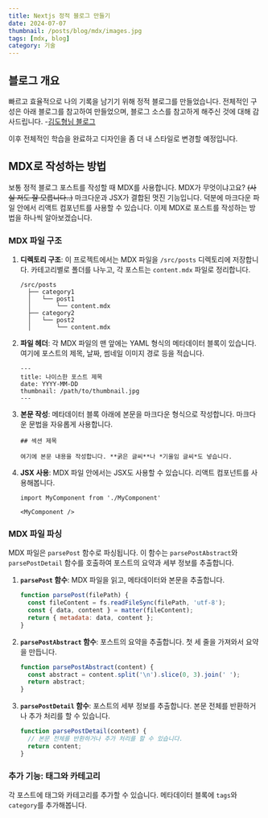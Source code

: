 ```yaml
---
title: Nextjs 정적 블로그 만들기
date: 2024-07-07
thumbnail: /posts/blog/mdx/images.jpg
tags: [mdx, blog]
category: 기술
---
```


## 블로그 개요

빠르고 효율적으로 나의 기록을 남기기 위해 정적 블로그를 만들었습니다.
전체적인 구성은 아래 블로그를 참고하여 만들었으며, 
블로그 소스를 참고하게 해주신 것에 대해 감사드립니다.
-[김도형님 블로그](https://www.d5br5.dev/blog)

이후 전체적인 학습을 완료하고 디자인을 좀 더 내 스타일로 변경할 예정입니다.

## MDX로 작성하는 방법

보통 정적 블로그 포스트를 작성할 때 MDX를 사용합니다.
MDX가 무엇이냐고요? ~~(사실 저도 잘 모릅니다..)~~ 마크다운과 JSX가 결합된 멋진 기능입니다.
덕분에 마크다운 파일 안에서 리액트 컴포넌트를 사용할 수 있습니다. 이제 MDX로 포스트를 작성하는 방법을 하나씩 알아보겠습니다.

### MDX 파일 구조
1. **디렉토리 구조**: 이 프로젝트에서는 MDX 파일을 `/src/posts` 디렉토리에 저장합니다. 
카테고리별로 폴더를 나누고, 각 포스트는 `content.mdx` 파일로 정리합니다.
    ```
    /src/posts
      ├── category1
      │   └── post1
      │       └── content.mdx
      ├── category2
      │   └── post2
      │       └── content.mdx
    ```

2. **파일 헤더**: 각 MDX 파일의 맨 앞에는 YAML 형식의 메타데이터 블록이 있습니다. 여기에 포스트의 제목, 날짜, 썸네일 이미지 경로 등을 적습니다.
    ```mdx
    ---
    title: 나이스한 포스트 제목
    date: YYYY-MM-DD
    thumbnail: /path/to/thumbnail.jpg
    ---
    ```

3. **본문 작성**: 메타데이터 블록 아래에 본문을 마크다운 형식으로 작성합니다. 마크다운 문법을 자유롭게 사용합니다.
    ```mdx
    ## 섹션 제목

    여기에 본문 내용을 작성합니다. **굵은 글씨**나 *기울임 글씨*도 넣습니다.
    ```

4. **JSX 사용**: MDX 파일 안에서는 JSX도 사용할 수 있습니다. 리액트 컴포넌트를 사용해봅니다.
    ```mdx
    import MyComponent from './MyComponent'

    <MyComponent />
    ```

### MDX 파일 파싱

MDX 파일은 `parsePost` 함수로 파싱됩니다. 이 함수는 `parsePostAbstract`와 `parsePostDetail` 함수를 호출하여 포스트의 요약과 세부 정보를 추출합니다.

1. **`parsePost` 함수**: MDX 파일을 읽고, 메타데이터와 본문을 추출합니다.
    ```javascript
    function parsePost(filePath) {
      const fileContent = fs.readFileSync(filePath, 'utf-8');
      const { data, content } = matter(fileContent);
      return { metadata: data, content };
    }
    ```

2. **`parsePostAbstract` 함수**: 포스트의 요약을 추출합니다. 첫 세 줄을 가져와서 요약을 만듭니다.
    ```javascript
    function parsePostAbstract(content) {
      const abstract = content.split('\n').slice(0, 3).join(' ');
      return abstract;
    }
    ```

3. **`parsePostDetail` 함수**: 포스트의 세부 정보를 추출합니다. 본문 전체를 반환하거나 추가 처리를 할 수 있습니다.
    ```javascript
    function parsePostDetail(content) {
      // 본문 전체를 반환하거나 추가 처리를 할 수 있습니다.
      return content;
    }
    ```

### 추가 기능: 태그와 카테고리

각 포스트에 태그와 카테고리를 추가할 수 있습니다. 메타데이터 블록에 `tags`와 `category`를 추가해봅니다.
